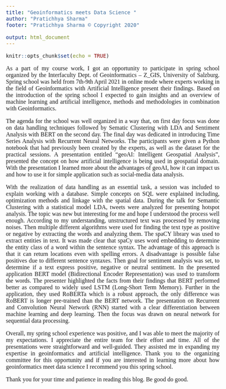 ```yaml
---
title: "Geoinformatics meets Data Science "
author: "Pratichhya Sharma"
footer: "Pratichhya Sharma © Copyright 2020"

output: html_document
---
```


```r
knitr::opts_chunk$set(echo = TRUE)
```
<style> body {text-align: justify; font-family: Times New Roman;
  font-size: 12pt;
}</style> <!-- Justify text. -->


As a part of my course work, I got an opportunity to participate in spring school organized by the Interfaculty Dept. of Geoinformatics – Z_GIS, University of Salzburg. Spring school was held from 7th-9th April 2021 in online mode where experts working in the field of Geoinformatics with Artificial Intelligence present their findings. Based on the introduction of the spring school I expected to gain insights and an overview of machine learning and artificial intelligence, methods and methodologies in combination with Geoinformatics.

The agenda for the school was well organized in a way that, on first day focus was done on data handling techniques followed by Sematic Clustering with LDA and Sentiment Analysis with BERT on the second day. The final day was dedicated in introducing Time Series Analysis with Recurrent Neural Networks. The participants were given a Python notebook that had previously been created by the experts, as well as the dataset for the practical sessions. A presentation entitled "geoAI: Intelligent Geospatial Analysis", presented the concept on how artificial intelligence is being used in geospatial domain. With the presentation I learned more about the advantages of geoAI, how it can impact us and how to use it for simple application such as social-media data analysis. 

With the realization of data handling as an essential task, a session was included to explain working with a database. Simple concepts on SQL were explained including, optimization methods and linkage with the spatial data. During the talk for Semantic Clustering with a statistical model LDA, tweets were analyzed for presenting hotspot analysis. The topic was new but interesting for me and hope I understood the process well enough. According to my understanding, unstructured text was processed by removing noises. Then multiple different algorithms were used for finding the text type as positive or negative by extracting the words and analyzing them. The spaCY library was used to extract entities in text. It was made clear that spaCy uses word embedding to determine the entity class of a word within the sentence syntax. The advantage of this approach is that it can return locations even with spelling errors. A disadvantage is possible false positives due to different sentence syntaxes.
Then goal for sentiment analysis was set, to determine if a text express positive, negative or neutral sentiment. In the presented application BERT model (Bidirectional Encoder Representation) was used to transform the words. The presenter highlighted the facts from their findings that BERT performed better as compared to widely used LSTM (Long-Short Term Memory). Further in the application, they used RoBERTa which is a robust approach, the only difference was RoBERT is longer pre-trained than the BERT network. The presentation on Recurrent and Convolution Neural Network (RNN) started with a clear differentiation between machine learning and deep learning. Then the focus was drawn on neural network for sequential data processing.

Overall, my spring school experience was positive, and I was able to meet the majority of my expectations. I appreciate the entire team for their effort and time. All of the presentations were straightforward and well-guided. They assisted me in expanding my expertise in geoinformatics and artificial intelligence. Thank you to the organizing committee for this opportunity and if you are interested in learning more about how geoinformatics meet data science I recommend you this spring school.

Thank you for your time and patience in reading this blog. Be good do good.
